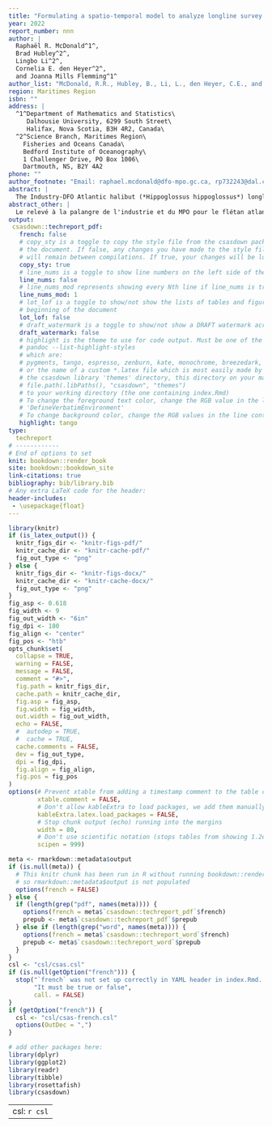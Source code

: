 ```yaml
---
title: "Formulating a spatio-temporal model to analyze longline survey data for the Atlantic Halibut fishery"
year: 2022
report_number: nnn
author: |
  Raphaël R. McDonald^1^,
  Brad Hubley^2^,
  Lingbo Li^2^,
  Cornelia E. den Heyer^2^,
  and Joanna Mills Flemming^1^
author_list: "McDonald, R.R., Hubley, B., Li, L., den Heyer, C.E., and Mills Flemming, J."
region: Maritimes Region
isbn: ""
address: |
  ^1^Department of Mathematics and Statistics\
     Dalhousie University, 6299 South Street\
     Halifax, Nova Scotia, B3H 4R2, Canada\
  ^2^Science Branch, Maritimes Region\
    Fisheries and Oceans Canada\
    Bedford Institute of Oceanography\
    1 Challenger Drive, PO Box 1006\
    Dartmouth, NS, B2Y 4A2
phone: ""
author_footnote: "Email: raphael.mcdonald@dfo-mpo.gc.ca, rp732243@dal.ca | telephone: (581) 307-7013"
abstract: |
  The Industry-DFO Atlantic halibut (*Hippoglossus hippoglossus*) longline survey has been running since 1998 (using a fixed stations design) with the aim of providing a reliable index of halibut abundance. **A 2016 review of modelling approaches recommended the use of a multinomial exponential model (MEM) to account for hook competition and the abundance of non-target species and further to survey redesign. A new stratified random survey was initiated in 2017.** Since then, this new stratified survey was run in parallel with the fixed station survey, but with a reduced number of fixed stations. The new survey has more standardized fishing protocols and additional hook condition data are collected to inform the MEM. **The aim of this report is to present a new spatio-temporal version of MEM that is able to successfully model data from both the fixed stations and the stratified random sampling design within a unified framework. It also incorporates additional fixed and random effects, where the random effects account for the among-group variability associated with fishing vessels.** The analysis demonstrates the potential bias in abundance estimates associated with modelling changes in halibut and non-target distributions and abundance over time that would occur using only the fixed stations design. It furthers shows that the switch to a stratified random sampling design was timely and helped better quantify the increase in halibut catch rates observed since 2017.
abstract_other: |
  Le relevé à la palangre de l'industrie et du MPO pour le flétan atlantique (*Hippoglossus hippoglossus*) est en cours depuis 1998 utilisant des stations fixes de collection de données et ayant comme objectif d'obtenir de l'information plus approprié sur l'abondance du flétan. Un examen des modèles utilisés sur ces données en 2016 a recommandé l'utilisation d'un modèle multinomiale exponentiel (MME) capable de prendre en compte la compétition pour les crochets de pêche et l'abondance des espèces cibles et non cibles en plus de recommander un changement au protocole de collecte de données. Cette recommandation a motivé l'implémentation d'un plan d'échantillonage aléatoire stratifié en 2017. Concurrent au plan d'échantillonage de stations fixes dont le nombre de stations a été réduit, ce nouveau protocol d'échantillonage a des protocoles de pêche plus standardizé et recueille plus d'information sur la condition des crochets pour informer le MME. L'objectif principal de ce rapport est la présentation d'une nouvelle version spatio-temporelle du MME capable de modèliser les données provenant des stations fixes et de l'échantillonage aléatoire stratifié à l'intérieur du même modèle. Ce modèle inclut également de nouveaux effets fixes et aléatoires où ces derniers prennent en compte la variabilité associée avec les navires de pêche. L'analyse souligne des problèmes potentiels provenant du relevé d'échantillonage utilisant des stations fixes et démontre que l'implémentation du relevé d'échantillonage aléatoire stratifié fut opportun car il a permis au modèle de mieux capturer l'augmentation des taux de captures de flétan en 2017.
output:
 csasdown::techreport_pdf:
   french: false
   # copy_sty is a toggle to copy the style file from the csasdown package every time you compile
   # the document. If false, any changes you have made to the style file in your project
   # will remain between compilations. If true, your changes will be lost when you compile
   copy_sty: true
   # line_nums is a toggle to show line numbers on the left side of the page. 
   line_nums: false
   # line_nums_mod represents showing every Nth line if line_nums is true
   line_nums_mod: 1
   # lot_lof is a toggle to show/not show the lists of tables and figures at the
   # beginning of the document
   lot_lof: false
   # draft_watermark is a toggle to show/not show a DRAFT watermark across every page
   draft_watermark: false
   # highlight is the theme to use for code output. Must be one of the list given by:
   # pandoc --list-highlight-styles
   # which are:
   # pygments, tango, espresso, zenburn, kate, monochrome, breezedark, haddock
   # or the name of a custom *.latex file which is most easily made by copying one from 
   # the csasdown library 'themes' directory, this directory on your machine:
   # file.path(.libPaths(), "csasdown", "themes")
   # to your working directory (the one containing index.Rmd)
   # To change the foreground text color, change the RGB value in the line containing
   # 'DefineVerbatimEnvironment'
   # To change background color, change the RGB values in the line containing 'shadecolor'
   highlight: tango
type:
  techreport
# ------------
# End of options to set
knit: bookdown::render_book
site: bookdown::bookdown_site
link-citations: true
bibliography: bib/library.bib
# Any extra LaTeX code for the header:
header-includes:
 - \usepackage{float}
---
```


```r
library(knitr)
if (is_latex_output()) {
  knitr_figs_dir <- "knitr-figs-pdf/"
  knitr_cache_dir <- "knitr-cache-pdf/"
  fig_out_type <- "png"
} else {
  knitr_figs_dir <- "knitr-figs-docx/"
  knitr_cache_dir <- "knitr-cache-docx/"
  fig_out_type <- "png"
}
fig_asp <- 0.618
fig_width <- 9
fig_out_width <- "6in"
fig_dpi <- 180
fig_align <- "center"
fig_pos <- "htb"
opts_chunk$set(
  collapse = TRUE,
  warning = FALSE,
  message = FALSE,
  comment = "#>",
  fig.path = knitr_figs_dir,
  cache.path = knitr_cache_dir,
  fig.asp = fig_asp,
  fig.width = fig_width,
  out.width = fig_out_width,
  echo = FALSE,
  #  autodep = TRUE,
  #  cache = TRUE,
  cache.comments = FALSE,
  dev = fig_out_type,
  dpi = fig_dpi,
  fig.align = fig_align,
  fig.pos = fig_pos
)
options(# Prevent xtable from adding a timestamp comment to the table code it produces
        xtable.comment = FALSE,
        # Don't allow kableExtra to load packages, we add them manually in csasdown
        kableExtra.latex.load_packages = FALSE,
        # Stop chunk output (echo) running into the margins
        width = 80,
        # Don't use scientific notation (stops tables from showing 1.2e3, etc.)
        scipen = 999)
```

```r
meta <- rmarkdown::metadata$output
if (is.null(meta)) {
  # This knitr chunk has been run in R without running bookdown::render_book("index.Rmd")
  # so rmarkdown::metadata$output is not populated
  options(french = FALSE)
} else {
  if (length(grep("pdf", names(meta)))) {
    options(french = meta$`csasdown::techreport_pdf`$french)
    prepub <- meta$`csasdown::techreport_pdf`$prepub
  } else if (length(grep("word", names(meta)))) {
    options(french = meta$`csasdown::techreport_word`$french)
    prepub <- meta$`csasdown::techreport_word`$prepub
  }
}
csl <- "csl/csas.csl"
if (is.null(getOption("french"))) {
  stop("`french` was not set up correctly in YAML header in index.Rmd. ",
       "It must be true or false",
       call. = FALSE)
}
if (getOption("french")) {
  csl <- "csl/csas-french.csl"
  options(OutDec = ",")
}

# add other packages here:
library(dplyr)
library(ggplot2)
library(readr)
library(tibble)
library(rosettafish)
library(csasdown)
```

---
csl: `r csl`    
---
